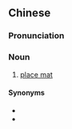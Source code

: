 {{also|餐具垫}}
==Chinese==
{{zh-forms|s=餐具垫|type=21}}

===Pronunciation===
{{zh-pron
|m=cānjùdiàn
|cat=n
}}

===Noun===
{{zh-noun}}

# [[place mat]]

====Synonyms====
* {{zh-l|餐墊}}
* {{zh-l|餐桌墊子}}
